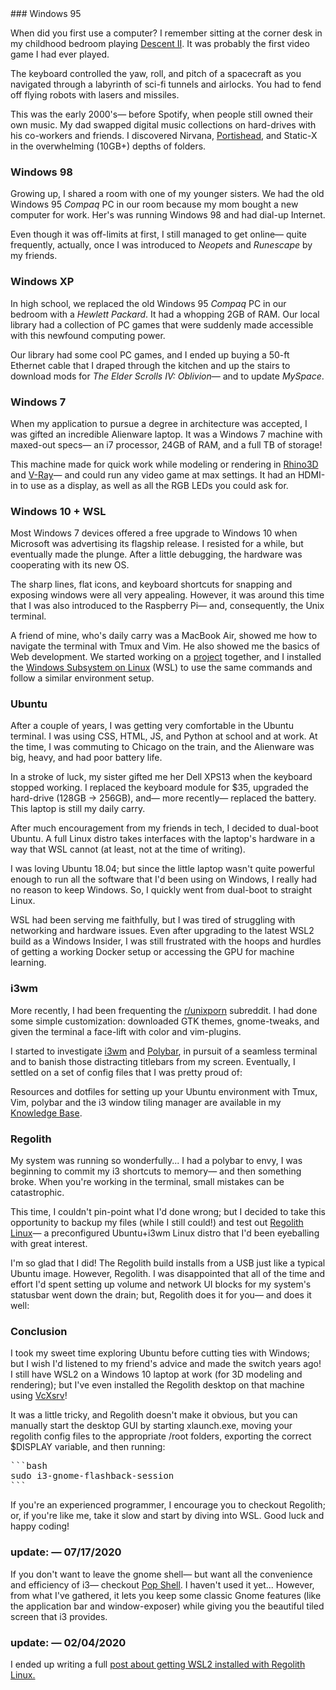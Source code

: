 <ProseWrapper>
### Windows 95

When did you first use a computer? I remember sitting at the corner desk in my childhood bedroom playing [Descent II](https://en.wikipedia.org/wiki/Descent_II). It was probably the first video game I had ever played.

The keyboard controlled the yaw, roll, and pitch of a spacecraft as you navigated through a labyrinth of sci-fi tunnels and airlocks. You had to fend off flying robots with lasers and missiles.

<OneColumn>
  <ImageWrapper
    src="/assets/img/articles/regolith/DescentII_DOS.jpg"
    alt="The cover of Descent II, one of the first video games I'd ever played. You navigated a spaceship through a maze of airlocks, shooting missiles and lasers at flying robots."
    width={ 316 }
    height={ 316 }
  />
</OneColumn>

This was the early 2000's&mdash; before Spotify, when people still owned their own music. My dad swapped digital music collections on hard-drives with his co-workers and friends. I discovered Nirvana, [Portishead](https://www.youtube.com/watch?v=UeVYVq37KQE), and Static-X in the overwhelming (10GB+) depths of folders.

### Windows 98

Growing up, I shared a room with one of my younger sisters. We had the old Windows 95 _Compaq_ PC in our room because my mom bought a new computer for work. Her's was running Windows 98 and had dial-up Internet.

Even though it was off-limits at first, I still managed to get online&mdash; quite frequently, actually, once I was introduced to _Neopets_ and _Runescape_ by my friends.

<OneColumn>
  <ImageWrapper
    src="/assets/img/articles/regolith/runescape_logo.png"
    alt="The O.G. Runescape Logo"
    width={ 448 }
    height={ 147 }
    caption={ false }
  />
</OneColumn>

### Windows XP

In high school, we replaced the old Windows 95 _Compaq_ PC in our bedroom with a _Hewlett Packard_. It had a whopping 2GB of RAM. Our local library had a collection of PC games that were suddenly made accessible with this newfound computing power.

Our library had some cool PC games, and I ended up buying a 50-ft Ethernet cable that I draped through the kitchen and up the stairs to download mods for _The Elder Scrolls IV: Oblivion_&mdash; and to update _MySpace_.

<OneColumn>
  <ImageWrapper
    src="/assets/img/articles/regolith/oblivion-logo.png"
    alt="The Elder Scrolls: Oblivion, Logo"
    width={ 461 }
    height={ 287 }
    caption={ false }
  />
</OneColumn>

### Windows 7

When my application to pursue a degree in architecture was accepted, I was gifted an incredible Alienware laptop. It was a Windows 7 machine with maxed-out specs&mdash; an i7 processor, 24GB of RAM, and a full TB of storage!

This machine made for quick work while modeling or rendering in [Rhino3D](https://www.rhino3d.com/) and [V-Ray](https://www.chaosgroup.com/)&mdash; and could run any video game at max settings. It had an HDMI-in to use as a display, as well as all the RGB LEDs you could ask for.

### Windows 10 + WSL

Most Windows 7 devices offered a free upgrade to Windows 10 when Microsoft was advertising its flagship release. I resisted for a while, but eventually made the plunge. After a little debugging, the hardware was cooperating with its new OS.

The sharp lines, flat icons, and keyboard shortcuts for snapping and exposing windows were all very appealing. However, it was around this time that I was also introduced to the Raspberry Pi&mdash; and, consequently, the Unix terminal.

A friend of mine, who's daily carry was a MacBook Air, showed me how to navigate the terminal with Tmux and Vim. He also showed me the basics of Web development. We started working on a [project](/killing-a-startup) together, and I installed the [Windows Subsystem on Linux](https://docs.microsoft.com/en-us/windows/wsl/about) (WSL) to use the same commands and follow a similar environment setup.

### Ubuntu

After a couple of years, I was getting very comfortable in the Ubuntu terminal. I was using CSS, HTML, JS, and Python at school and at work. At the time, I was commuting to Chicago on the train, and the Alienware was big, heavy, and had poor battery life.

In a stroke of luck, my sister gifted me her Dell XPS13 when the keyboard stopped working. I replaced the keyboard module for $35, upgraded the hard-drive (128GB &rarr; 256GB), and&mdash; more recently&mdash; replaced the battery. This laptop is still my daily carry.

After much encouragement from my friends in tech, I decided to dual-boot Ubuntu. A full Linux distro takes interfaces with the laptop's hardware in a way that WSL cannot (at least, not at the time of writing).

I was loving Ubuntu 18.04; but since the little laptop wasn't quite powerful enough to run all the software that I'd been using on Windows, I really had no reason to keep Windows. So, I quickly went from dual-boot to straight Linux.

WSL had been serving me faithfully, but I was tired of struggling with networking and hardware issues. Even after upgrading to the latest WSL2 build as a Windows Insider, I was still frustrated with the hoops and hurdles of getting a working Docker setup or accessing the GPU for machine learning.

### i3wm

More recently, I had been frequenting the [r/unixporn](https://reddit.com/r/unixporn) subreddit. I had done some simple customization: downloaded GTK themes, gnome-tweaks, and given the terminal a face-lift with color and vim-plugins.

I started to investigate [i3wm](https://i3wm.org/) and [Polybar](https://github.com/polybar/polybar), in pursuit of a seamless terminal and to banish those distracting titlebars from my screen. Eventually, I settled on a set of config files that I was pretty proud of:

<OneColumn>
  <ImageWrapper
    src="/assets/img/articles/regolith/i3_screen.jpg"
    alt="Windows arranged with i3 (window manager) and a custom polybar."
    width={ 1920 }
    height={ 1080 }
  />
</OneColumn>

Resources and dotfiles for setting up your Ubuntu environment with Tmux, Vim, polybar and the i3 window tiling manager are available in my [Knowledge Base](/kb).

### Regolith

My system was running so wonderfully... I had a polybar to envy, I was beginning to commit my i3 shortcuts to memory&mdash; and then something broke. When you're working in the terminal, small mistakes can be catastrophic.

This time, I couldn't pin-point what I'd done wrong; but I decided to take this opportunity to backup my files (while I still could!) and test out [Regolith Linux](https://regolith-linux.org/)&mdash; a preconfigured Ubuntu+i3wm Linux distro that I'd been eyeballing with great interest.

I'm so glad that I did! The Regolith build installs from a USB just like a typical Ubuntu image. However, Regolith. I was disappointed that all of the time and effort I'd spent setting up volume and network UI blocks for my system's statusbar went down the drain; but, Regolith does it for you&mdash; and does it well:

<OneColumn>
  <ImageWrapper
    src="/assets/img/articles/regolith/regolith_screen.jpg"
    alt="This polybar setup is the default provided by the Regolith distro. Not a bad RICE for defaults!"
    width={ 1920 }
    height={ 1080 }
  />
</OneColumn>

### Conclusion

I took my sweet time exploring Ubuntu before cutting ties with Windows; but I wish I'd listened to my friend's advice and made the switch years ago! I still have WSL2 on a Windows 10 laptop at work (for 3D modeling and rendering); but I've even installed the Regolith desktop on that machine using [VcXsrv](https://medium.com/@dhanar.santika/installing-wsl-with-gui-using-vcxsrv-6f307e96fac0)!

It was a little tricky, and Regolith doesn't make it obvious, but you can manually start the desktop GUI by starting xlaunch.exe, moving your regolith config files to the appropriate /root folders, exporting the correct $DISPLAY variable, and then running:

<Pre>
```bash
sudo i3-gnome-flashback-session
```
</Pre>

If you're an experienced programmer, I encourage you to checkout Regolith; or, if you're like me, take it slow and start by diving into WSL. Good luck and happy coding!

### **update:** &mdash; 07/17/2020

If you don't want to leave the gnome shell&mdash; but want all the convenience and efficiency of i3&mdash; checkout [Pop Shell](https://github.com/pop-os/shell). I haven't used it yet... However, from what I've gathered, it lets you keep some classic Gnome features (like the application bar and window-exposer) while giving you the beautiful tiled screen that i3 provides.

### **update:** &mdash; 02/04/2020

I ended up writing a full [post about getting WSL2 installed with Regolith Linux.](/wsl2)
</ProseWrapper>
